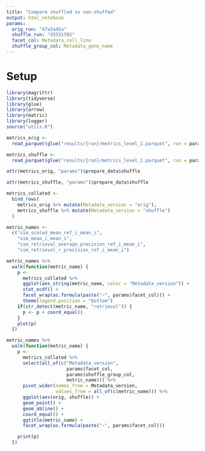 ```yaml
---
title: "Compare shuffled vs non-shuffed"
output: html_notebook
params:
  orig_run: "47a3a45a"
  shuffle_run: "d3531f02"
  facet_col: Metadata_cell_line
  shuffle_group_col: Metadata_gene_name
---
```


# Setup

```r
library(magrittr)
library(tidyverse)
library(glue)
library(arrow)
library(matric)
library(logger)
source("utils.R")
```

```r
metrics_orig <-
  read_parquet(glue("results/{run}/metrics_level_1.parquet", run = params$orig_run))

metrics_shuffle <-
  read_parquet(glue("results/{run}/metrics_level_1.parquet", run = params$shuffle_run))
```


```r
attr(metrics_orig, "params")$prepare_data$shuffle
```


```r
attr(metrics_shuffle, "params")$prepare_data$shuffle
```


```r
metrics_collated <-
  bind_rows(
    metrics_orig %>% mutate(Metadata_version = "orig"),
    metrics_shuffle %>% mutate(Metadata_version = "shuffle")
  )
```


```r
metric_names <-
  c("sim_scaled_mean_ref_i_mean_i",
    "sim_mean_i_mean_i",
    "sim_retrieval_average_precision_ref_i_mean_i",
    "sim_retrieval_r_precision_ref_i_mean_i")
```


```r
metric_names %>%
  walk(function(metric_name) {
    p <-
      metrics_collated %>%
      ggplot(aes_string(metric_name, color = "Metadata_version")) +
      stat_ecdf() +
      facet_wrap(as.formula(paste("~", params$facet_col))) +
      theme(legend.position = "bottom")
    if(str_detect(metric_name, "retrieval")) {
      p <- p + coord_equal()
    }
    plot(p)
  })
```


```r
metric_names %>%
  walk(function(metric_name) {
    p <-
      metrics_collated %>%
      select(all_of(c("Metadata_version",
                      params$facet_col,
                      params$shuffle_group_col,
                      metric_name))) %>%
      pivot_wider(names_from = Metadata_version,
                  values_from = all_of(c(metric_name))) %>%
      ggplot(aes(orig, shuffle)) +
      geom_point() +
      geom_abline() +
      coord_equal() +
      ggtitle(metric_name) +
      facet_wrap(as.formula(paste("~", params$facet_col)))

    print(p)
  })
```

